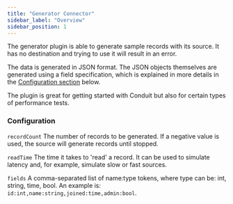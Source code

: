 ```yaml
---
title: "Generator Connector"
sidebar_label: "Overview"
sidebar_position: 1
---
```


The generator plugin is able to generate sample records with its source.
It has no destination and trying to use it will result in an error.

The data is generated in JSON format. The JSON objects themselves are generated using a field specification, which is 
explained in more details in the [Configuration section](#Configuration) below.

The plugin is great for getting started with Conduit but also for certain types of performance tests.


### Configuration
`recordCount`
The number of records to be generated.
If a negative value is used, the source will generate records until stopped.

`readTime`
The time it takes to 'read' a record. It can be used to simulate latency and, for example, simulate slow or fast sources.

`fields`
A comma-separated list of name:type tokens, where type can be: int, string, time, bool. An example is: `id:int,name:string,joined:time,admin:bool`.